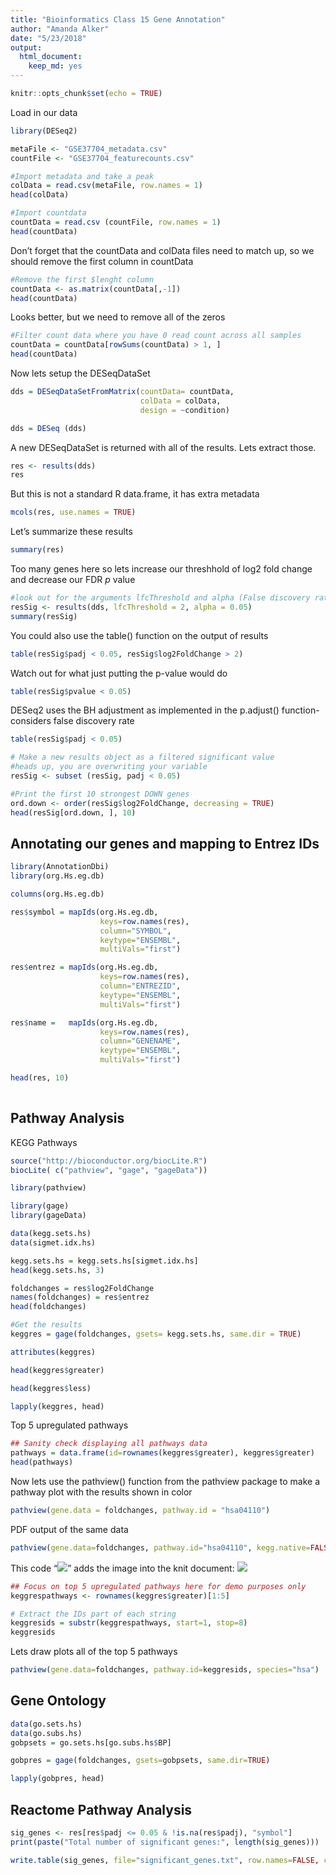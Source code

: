 ```yaml
---
title: "Bioinformatics Class 15 Gene Annotation"
author: "Amanda Alker"
date: "5/23/2018"
output: 
  html_document: 
    keep_md: yes
---
```


```r
knitr::opts_chunk$set(echo = TRUE)
```

Load in our data 

```r
library(DESeq2)
```

```r
metaFile <- "GSE37704_metadata.csv"
countFile <- "GSE37704_featurecounts.csv"

#Import metadata and take a peak
colData = read.csv(metaFile, row.names = 1)
head(colData)
```

```r
#Import countdata
countData = read.csv (countFile, row.names = 1)
head(countData)
```

Don't forget that the countData and colData files need to match up, so we should remove the first column in countData

```r
#Remove the first $lenght column
countData <- as.matrix(countData[,-1])
head(countData)
```

Looks better, but we need to remove all of the zeros 
```r
#Filter count data where you have 0 read count across all samples
countData = countData[rowSums(countData) > 1, ]
head(countData)
```

Now lets setup the DESeqDataSet

```r
dds = DESeqDataSetFromMatrix(countData= countData, 
                             colData = colData,
                             design = ~condition)

dds = DESeq (dds)
```

A new DESeqDataSet is returned with all of the results. Lets extract those. 

```r
res <- results(dds)
res
```

But this is not a standard R data.frame, it has extra metadata
```r
mcols(res, use.names = TRUE)
```

Let's summarize these results
```r
summary(res)
```

Too many genes here so lets increase our threshhold of log2 fold change and decrease our FDR *p* value

```r
#look out for the arguments lfcThreshold and alpha (False discovery rate)
resSig <- results(dds, lfcThreshold = 2, alpha = 0.05)
summary(resSig)
```

You could also use the table() function on the output of results

```r
table(resSig$padj < 0.05, resSig$log2FoldChange > 2)
```

Watch out for what just putting the p-value would do
```r
table(resSig$pvalue < 0.05)
```

DESeq2 uses the BH adjustment as implemented in the p.adjust() function- considers false discovery rate

```r
table(resSig$padj < 0.05)
```

```r
# Make a new results object as a filtered significant value 
#heads up, you are overwriting your variable
resSig <- subset (resSig, padj < 0.05)

#Print the first 10 strongest DOWN genes
ord.down <- order(resSig$log2FoldChange, decreasing = TRUE)
head(resSig[ord.down, ], 10)
```

## Annotating our genes and mapping to Entrez IDs 

```r
library(AnnotationDbi)
library(org.Hs.eg.db)

columns(org.Hs.eg.db)
```

```r
res$symbol = mapIds(org.Hs.eg.db,
                    keys=row.names(res), 
                    column="SYMBOL",
                    keytype="ENSEMBL",
                    multiVals="first")

res$entrez = mapIds(org.Hs.eg.db,
                    keys=row.names(res), 
                    column="ENTREZID",
                    keytype="ENSEMBL",
                    multiVals="first")

res$name =   mapIds(org.Hs.eg.db,
                    keys=row.names(res), 
                    column="GENENAME",
                    keytype="ENSEMBL",
                    multiVals="first")

head(res, 10)
                  
``` 

## Pathway Analysis 

KEGG Pathways 
```r
source("http://bioconductor.org/biocLite.R")
biocLite( c("pathview", "gage", "gageData"))
```

```r
library(pathview)
```

```r
library(gage)
library(gageData)

data(kegg.sets.hs)
data(sigmet.idx.hs)

kegg.sets.hs = kegg.sets.hs[sigmet.idx.hs]
head(kegg.sets.hs, 3)
```

```r
foldchanges = res$log2FoldChange
names(foldchanges) = res$entrez
head(foldchanges)
```

```r
#Get the results
keggres = gage(foldchanges, gsets= kegg.sets.hs, same.dir = TRUE)
```

```r
attributes(keggres)
```

```r
head(keggres$greater)
```

```r
head(keggres$less)
```

```r
lapply(keggres, head)
```

Top 5 upregulated pathways 
```r
## Sanity check displaying all pathways data
pathways = data.frame(id=rownames(keggres$greater), keggres$greater)
head(pathways)
```

Now lets use the pathview() function from the pathview package to make a pathway plot with the results shown in color

```r
pathview(gene.data = foldchanges, pathway.id = "hsa04110")
```

PDF output of the same data 
```r
pathview(gene.data=foldchanges, pathway.id="hsa04110", kegg.native=FALSE)

```

This code "![](hsa04110.pathview.png)" adds the image into the knit document:
![](hsa04110.pathview.png)


```r
## Focus on top 5 upregulated pathways here for demo purposes only
keggrespathways <- rownames(keggres$greater)[1:5]

# Extract the IDs part of each string
keggresids = substr(keggrespathways, start=1, stop=8)
keggresids
```

Lets draw plots all of the top 5 pathways 
```r
pathview(gene.data=foldchanges, pathway.id=keggresids, species="hsa")
```

## Gene Ontology

```r
data(go.sets.hs)
data(go.subs.hs)
gobpsets = go.sets.hs[go.subs.hs$BP]

gobpres = gage(foldchanges, gsets=gobpsets, same.dir=TRUE)

lapply(gobpres, head)
```

## Reactome Pathway Analysis 

```r
sig_genes <- res[res$padj <= 0.05 & !is.na(res$padj), "symbol"]
print(paste("Total number of significant genes:", length(sig_genes)))

```

```r
write.table(sig_genes, file="significant_genes.txt", row.names=FALSE, col.names=FALSE, quote=FALSE)
```

